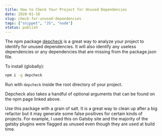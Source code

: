 ```yaml
---
title: How to Check Your Project for Unused Dependencies
date: 2020-01-16
slug: check-for-unused-dependencies
tags: ["snippet", "JS", "node"]
status: publish
---
```


The npm package [depcheck](https://www.npmjs.com/package/depcheck) is a great way to analyze your project to identify for unused dependencies. It will also identify any useless dependencies or any dependencies that are missing from the package.json file.

To install (globally):

```bash
npm i -g depcheck
```

Run with `depcheck` inside the root directory of your project.

Depcheck also takes a handful of optional arguments that can be found on the npm page linked above.

Use this package with a grain of salt. It is a great way to clean up after a big refactor but it may generate some false positives for certain kinds of projects. For example, I used this on Gatsby site and the majority of the gatsby plugins were flagged as unused even though they are used at build time.
